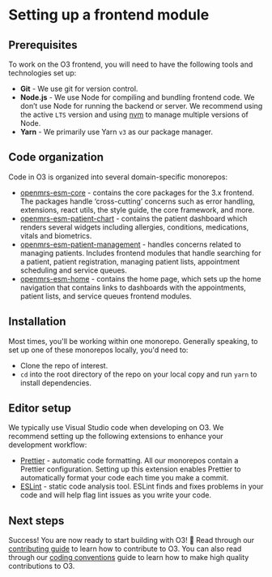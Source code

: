 # Setting up a frontend module

## Prerequisites

To work on the O3 frontend, you will need to have the following tools and technologies set up:

- **Git** - We use git for version control.
- **Node.js** - We use Node for compiling and bundling frontend code. We don’t use Node for running the backend or server. We recommend using the active `LTS` version and using [nvm](https://github.com/nvm-sh/nvm) to manage multiple versions of Node.
- **Yarn** - We primarily use Yarn `v3` as our package manager.

## Code organization

Code in O3 is organized into several domain-specific monorepos:

- [openmrs-esm-core](https://github.com/openmrs/openmrs-esm-core) - contains the core packages for the 3.x frontend. The packages handle ‘cross-cutting’ concerns such as error handling, extensions, react utils, the style guide, the core framework, and more.
- [openmrs-esm-patient-chart](https://github.com/openmrs/openmrs-esm-patient-chart) - contains the patient dashboard which renders several widgets including allergies, conditions, medications, vitals and biometrics.
- [openmrs-esm-patient-management](https://github.com/openmrs/openmrs-esm-patient-management) - handles concerns related to managing patients. Includes frontend modules that handle searching for a patient, patient registration, managing patient lists, appointment scheduling and service queues.
- [openmrs-esm-home](https://github.com/openmrs/openmrs-esm-home) - contains the home page, which sets up the home navigation that contains links to dashboards with the appointments, patient lists, and service queues frontend modules.

## Installation

Most times, you'll be working within one monorepo. Generally speaking, to set up one of these monorepos locally, you'd need to:

- Clone the repo of interest.
- `cd` into the root directory of the repo on your local copy and run `yarn` to install dependencies.

## Editor setup

We typically use Visual Studio code when developing on O3. We recommend setting up the following extensions to enhance your development workflow:

- [Prettier](https://marketplace.visualstudio.com/items?itemName=esbenp.prettier-vscode) - automatic code formatting. All our monorepos contain a Prettier configuration. Setting up this extension enables Prettier to automatically format your code each time you make a commit.
- [ESLint](https://marketplace.visualstudio.com/items?itemName=dbaeumer.vscode-eslint) - static code analysis tool. ESLint finds and fixes problems in your code and will help flag lint issues as you write your code.

## Next steps

Success! You are now ready to start building with O3! 🥳 Read through our [contributing guide](/docs/frontend-modules/contributing) to learn how to contribute to O3. You can also read through our [coding conventions](/docs/coding-conventions) guide to learn how to make high quality contributions to O3.
